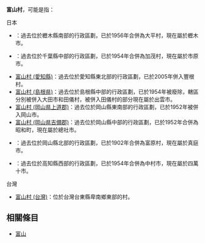 {{disambig|cat=三字地名消歧義}}

'''富山村'''，可能是指：

; 日本
* {{Tsl|ja|富山村 (栃木県)|富山村 (櫪木縣)}}：過去位於櫪木縣南部的行政區劃，已於1956年合併為大平村，現在屬於櫪木市。
* {{Tsl|ja|富山村 (千葉県)|富山村 (千葉縣)}}：過去位於千葉縣中部的行政區劃，已於1954年合併為加茂村，現在屬於市原市。
* [[富山村_(愛知縣)|富山村 (愛知縣)]]：過去位於愛知縣東北部的行政區劃，已於2005年併入豐根村。
* [[富山村_(島根県)|富山村 (島根県)]]：過去位於島根縣中部的行政區劃，已於1954年被廢除，轄區分別被併入大田市和田儀村，被併入田儀村的部分現在屬於出雲市。
* [[富山村_(岡山県上道郡)|富山村 (岡山県上道郡)]]：過去位於岡山縣東南部的行政區劃，已於1952年被併入岡山市。
* [[富山村_(岡山県吉備郡)|富山村 (岡山県吉備郡)]]：過去位於岡山縣中部的行政區劃，已於1952年合併為昭和町，現在屬於總社市。
* {{Tsl|ja|富山村 (岡山県真庭郡)|富山村 (岡山縣真庭郡)}}：過去位於岡山縣北部的行政區劃，已於1902年合併為富原村，現在屬於真庭市。
* {{Tsl|ja|富山村 (高知県)|富山村 (高知縣)}}：過去位於高知縣西部的行政區劃，已於1954年合併為中村市，現在屬於四萬十市。

; 台灣
* [[富山村_(台灣)|富山村 (台灣)]]：位於台灣台東縣卑南鄉東部的村。

== 相關條目 ==

* [[富山|富山]]